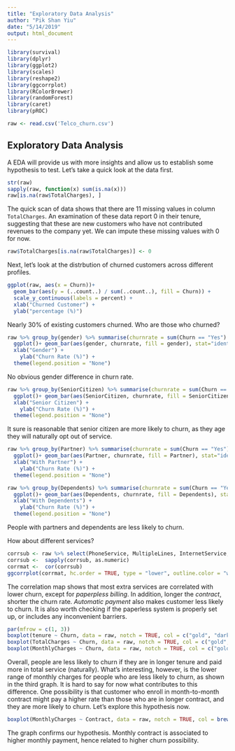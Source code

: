 ```yaml
---
title: "Exploratory Data Analysis"
author: "Pik Shan Yiu"
date: "5/14/2019"
output: html_document
---
```


```r
library(survival)
library(dplyr)
library(ggplot2)
library(scales)
library(reshape2)
library(ggcorrplot)
library(RColorBrewer)
library(randomForest)
library(caret)
library(pROC)
```

```r
raw <- read.csv('Telco_churn.csv')
```


## Exploratory Data Analysis
A EDA will provide us with more insights and allow us to establish some hypothesis to test. Let's take a quick look at the data first. 
```r
str(raw)
sapply(raw, function(x) sum(is.na(x))) 
raw[is.na(raw$TotalCharges), ]
```
The quick scan of data shows that there are 11 missing values in column `TotalCharges`. An examination of these 
data report 0 in their tenure, suggesting that these are new customers who have not contributed revenues to the company yet. We can impute these missing values with 0 for now. 
```r
raw$TotalCharges[is.na(raw$TotalCharges)] <- 0
```

Next, let's look at the distrbution of churned customers across different profiles. 
<br>

```r
ggplot(raw, aes(x = Churn))+
  geom_bar(aes(y = (..count..) / sum(..count..), fill = Churn)) +
  scale_y_continuous(labels = percent) +
  xlab("Churned Customer") +
  ylab("percentage (%)")
```

Nearly 30% of existing customers churned. Who are those who churned? 
<br>

```r
raw %>% group_by(gender) %>% summarise(churnrate = sum(Churn == "Yes") / length(Churn) * 100) %>% 
  ggplot()+ geom_bar(aes(gender, churnrate, fill = gender), stat="identity") + 
  xlab("Gender") +
    ylab("Churn Rate (%)") + 
  theme(legend.position = "None")
```

No obvious gender difference in churn rate.
<br>

```r
raw %>% group_by(SeniorCitizen) %>% summarise(churnrate = sum(Churn == "Yes") / length(Churn) * 100) %>% 
  ggplot()+ geom_bar(aes(SeniorCitizen, churnrate, fill = SeniorCitizen), stat="identity") + 
  xlab("Senior Citizen") +
    ylab("Churn Rate (%)") + 
  theme(legend.position = "None")
```

It sure is reasonable that senior citizen are more likely to churn, as they age they will naturally opt out of service. 
<br>

```r
raw %>% group_by(Partner) %>% summarise(churnrate = sum(Churn == "Yes") / length(Churn) * 100) %>% 
  ggplot()+ geom_bar(aes(Partner, churnrate, fill = Partner), stat="identity") + 
  xlab("With Partner") +
    ylab("Churn Rate (%)") + 
  theme(legend.position = "None")
```


```r
raw %>% group_by(Dependents) %>% summarise(churnrate = sum(Churn == "Yes") / length(Churn) * 100) %>% 
  ggplot()+ geom_bar(aes(Dependents, churnrate, fill = Dependents), stat="identity") + 
  xlab("With Dependents") +
    ylab("Churn Rate (%)") + 
  theme(legend.position = "None")
```

People with partners and dependents are less likely to churn. 
<br>

How about different services?
<br>

```r
corrsub <- raw %>% select(PhoneService, MultipleLines, InternetService, OnlineSecurity, OnlineBackup, DeviceProtection, TechSupport, StreamingTV, StreamingMovies, Contract, PaperlessBilling, PaymentMethod, Churn) 
corrsub <-  sapply(corrsub, as.numeric)
corrmat <-  cor(corrsub)
ggcorrplot(corrmat, hc.order = TRUE, type = "lower", outline.color = "white")
```


The correlation map shows that most extra services are correlated with lower churn, except for *paperpless billing*. In addition, longer the *contract*, shorter the churn rate. *Automatic payment* also makes customer less likely to churn. It is also worth checking if the paperless system is properly set up, or includes any inconvenient barriers. 

```r
par(mfrow = c(1, 3))
boxplot(tenure ~ Churn, data = raw, notch = TRUE, col = c("gold", "darkgreen"), main = "Tenure Length", xlab = "Churned")
boxplot(TotalCharges ~ Churn, data = raw, notch = TRUE, col = c("gold", "darkgreen"), main = "Total Charges", xlab = "Churned")
boxplot(MonthlyCharges ~ Churn, data = raw, notch = TRUE, col = c("gold", "darkgreen"), main = "Monthly Charges", xlab = "Churned")
```

Overall, people are less likely to churn if they are in longer tenure and paid more in total service (naturally). What's interesting, however, is the lower range of monthly charges for people who are less likely to churn, as shown in the third graph. It is hard to say for now what contributes to this difference. One possibility is that customer who enroll in month-to-month contract might pay a higher rate than those who are in longer contract, and they are more likely to churn. Let's explore this hypothesis now. 
```r
boxplot(MonthlyCharges ~ Contract, data = raw, notch = TRUE, col = brewer.pal(3, "Set3"), main = "Monthly Charges", xlab = "Contract Type")
```

The graph confirms our hypothesis. Monthly contract is associated to higher monthly payment, hence related to higher churn possibility. 
